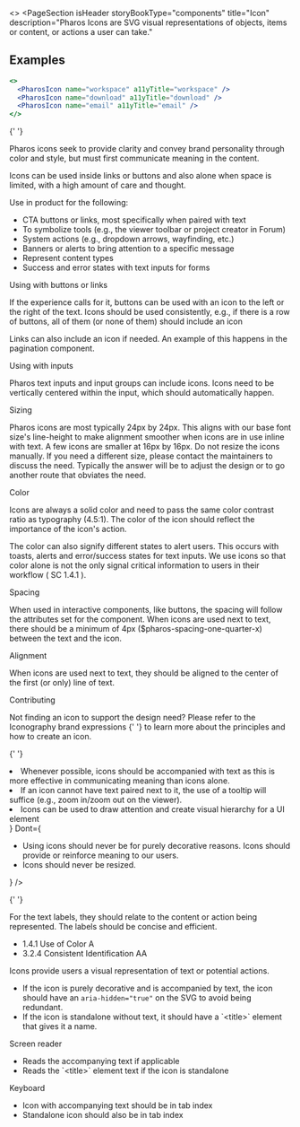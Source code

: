 
<>
  <PageSection
    isHeader
    storyBookType="components"
    title="Icon"
    description="Pharos Icons are SVG visual representations of objects, items or content, or actions a user can take."
  ></PageSection>

## Examples

```jsx live
<>
  <PharosIcon name="workspace" a11yTitle="workspace" />
  <PharosIcon name="download" a11yTitle="download" />
  <PharosIcon name="email" a11yTitle="email" />
</>
```

{' '}

<PageSection topMargin title="Usage">
  <PageSection title="When to use" subSectionLevel={1}>
    <p>
      Pharos icons seek to provide clarity and convey brand personality through color and style, but
      must first communicate meaning in the content.
    </p>
    <p>
      Icons can be used inside links or buttons and also alone when space is limited, with a high
      amount of care and thought.
    </p>
    <PharosHeading level="4" preset="2">
      Use in product for the following:
    </PharosHeading>
    <ul>
      <li>CTA buttons or links, most specifically when paired with text</li>
      <li>To symbolize tools (e.g., the viewer toolbar or project creator in Forum)</li>
      <li>System actions (e.g., dropdown arrows, wayfinding, etc.)</li>
      <li>Banners or alerts to bring attention to a specific message</li>
      <li>Represent content types</li>
      <li>Success and error states with text inputs for forms</li>
    </ul>
    <PharosHeading level="4" preset="2">
      Using with buttons or links
    </PharosHeading>
    <p>
      If the experience calls for it, buttons can be used with an icon to the left or the right of
      the text. Icons should be used consistently, e.g., if there is a row of buttons, all of them
      (or none of them) should include an icon
    </p>
    <p>
      Links can also include an icon if needed. An example of this happens in the pagination
      component.
    </p>
    <PharosHeading level="4" preset="2">
      Using with inputs
    </PharosHeading>
    <p>
      Pharos text inputs and input groups can include icons. Icons need to be vertically centered
      within the input, which should automatically happen.
    </p>
  </PageSection>
  <PageSection title="Formatting" subSectionLevel={1}>
    <PharosHeading level="4" preset="2">
      Sizing
    </PharosHeading>
    <p>
      Pharos icons are most typically 24px by 24px. This aligns with our base font size's
      line-height to make alignment smoother when icons are in use inline with text. A few icons are
      smaller at 16px by 16px. Do not resize the icons manually. If you need a different size,
      please contact the maintainers to discuss the need. Typically the answer will be to adjust the
      design or to go another route that obviates the need.
    </p>
    <PharosHeading level="4" preset="2">
      Color
    </PharosHeading>
    <p>
      Icons are always a solid color and need to pass the same color contrast ratio as typography
      (4.5:1). The color of the icon should reflect the importance of the icon's action.
    </p>
    <p>
      The color can also signify different states to alert users. This occurs with
      <PharosLink href="/components/toast">toasts</PharosLink>,
      <PharosLink href="/components/alert">alerts</PharosLink> and error/success states for
      <PharosLink href="/components/text-input">text inputs</PharosLink>. We use icons so that color
      alone is not the only signal critical information to users in their workflow (
      <PharosLink href="https://www.w3.org/TR/UNDERSTANDING-WCAG20/visual-audio-contrast-without-color.html">
        SC 1.4.1
      </PharosLink>
      ).
    </p>
    <PharosHeading level="4" preset="2">
      Spacing
    </PharosHeading>
    <p>
      When used in interactive components, like buttons, the spacing will follow the attributes set
      for the component. When icons are used next to text, there should be a minimum of 4px
      ($pharos-spacing-one-quarter-x) between the text and the icon.
    </p>
    <PharosHeading level="4" preset="2">
      Alignment
    </PharosHeading>
    <p>
      When icons are used next to text, they should be aligned to the center of the first (or only)
      line of text.
    </p>
    <PharosHeading level="4" preset="2">
      Contributing
    </PharosHeading>
    <p>
      Not finding an icon to support the design need? Please refer to the
      <PharosLink href="/brand-expressions/iconography">
        Iconography brand expressions
      </PharosLink>{' '}
      to learn more about the principles and how to create an icon.
    </p>
  </PageSection>
</PageSection>

{' '}

<PageSection title="Best practices">
  <BestPractices
    Do={
      <ul>
        <li>
          Whenever possible, icons should be accompanied with text as this is more effective in
          communicating meaning than icons alone.
        </li>
        <li>
          If an icon cannot have text paired next to it, the use of a tooltip will suffice (e.g.,
          zoom in/zoom out on the viewer).
        </li>
        <li>Icons can be used to draw attention and create visual hierarchy for a UI element</li>
      </ul>
    }
    Dont={
      <ul>
        <li>
          Using icons should never be for purely decorative reasons. Icons should provide or
          reinforce meaning to our users.
        </li>
        <li>Icons should never be resized.</li>
      </ul>
    }
  />
</PageSection>

{' '}

<PageSection title="Content guidelines">
  <p>
    For the text labels, they should relate to the content or action being represented. The labels
    should be concise and efficient.
  </p>
</PageSection>

  <PageSection title="Accessibility">
    <PageSection title="Relevant WCAG guidelines" subSectionLevel={1} lessMargin>
      <ul>
        <li>
          <PharosLink href="https://www.w3.org/WAI/WCAG21/Understanding/use-of-color.html">
            1.4.1 Use of Color A
          </PharosLink>
        </li>
        <li>
          <PharosLink href="https://www.w3.org/WAI/WCAG21/Understanding/consistent-identification">
            3.2.4 Consistent Identification AA
          </PharosLink>
        </li>
      </ul>
    </PageSection>
    <PageSection title="Importance" subSectionLevel={1} lessMargin>
      <p>Icons provide users a visual representation of text or potential actions.</p>
    </PageSection>
    <PageSection title="Code expectations" subSectionLevel={1} lessMargin>
      <ul>
        <li>
          If the icon is purely decorative and is accompanied by text, the icon should have an
          <code>aria-hidden="true"</code> on the SVG to avoid being redundant.
        </li>
        <li>
          If the icon is standalone without text, it should have a `&lt;title&gt;` element that gives
          it a name.
        </li>
      </ul>
    </PageSection>
    <PageSection title="Expected actions" subSectionLevel={1} lessMargin>
      <div style={{ marginBottom: 'var(--pharos-spacing-1-x)' }}>
        <PharosHeading level="4" preset="1--bold">
          Screen reader
        </PharosHeading>
        <ul>
          <li>Reads the accompanying text if applicable</li>
          <li>Reads the `&lt;title&gt;` element text if the icon is standalone</li>
        </ul>
      </div>
      <PharosHeading level="4" preset="1--bold">
        Keyboard
      </PharosHeading>
      <ul>
        <li>Icon with accompanying text should be in tab index</li>
        <li>Standalone icon should also be in tab index</li>
      </ul>
    </PageSection>
  </PageSection>
</>
